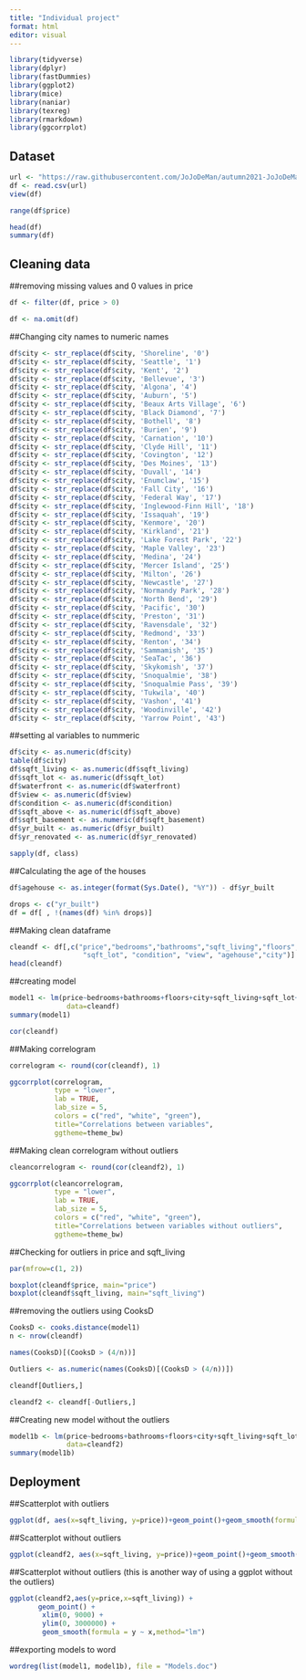 ```yaml
---
title: "Individual project"
format: html
editor: visual
---
```


```r
library(tidyverse)
library(dplyr)
library(fastDummies)
library(ggplot2)
library(mice)
library(naniar)
library(texreg)
library(rmarkdown)
library(ggcorrplot)
```

## Dataset

```r
url <- "https://raw.githubusercontent.com/JoJoDeMan/autumn2021-JoJoDeMan/master/house%20price%20data.csv"
df <- read.csv(url)
view(df)

```

```r
range(df$price)
```

```r
head(df)
summary(df)

```

## Cleaning data

##removing missing values and 0 values in price

```r
df <- filter(df, price > 0)
```

```r
df <- na.omit(df)
```

##Changing city names to numeric names

```r
df$city <- str_replace(df$city, 'Shoreline', '0')
df$city <- str_replace(df$city, 'Seattle', '1')
df$city <- str_replace(df$city, 'Kent', '2')
df$city <- str_replace(df$city, 'Bellevue', '3')
df$city <- str_replace(df$city, 'Algona', '4')
df$city <- str_replace(df$city, 'Auburn', '5')
df$city <- str_replace(df$city, 'Beaux Arts Village', '6')
df$city <- str_replace(df$city, 'Black Diamond', '7')
df$city <- str_replace(df$city, 'Bothell', '8')
df$city <- str_replace(df$city, 'Burien', '9')
df$city <- str_replace(df$city, 'Carnation', '10')
df$city <- str_replace(df$city, 'Clyde Hill', '11')
df$city <- str_replace(df$city, 'Covington', '12')
df$city <- str_replace(df$city, 'Des Moines', '13')
df$city <- str_replace(df$city, 'Duvall', '14')
df$city <- str_replace(df$city, 'Enumclaw', '15')
df$city <- str_replace(df$city, 'Fall City', '16')
df$city <- str_replace(df$city, 'Federal Way', '17')
df$city <- str_replace(df$city, 'Inglewood-Finn Hill', '18')
df$city <- str_replace(df$city, 'Issaquah', '19')
df$city <- str_replace(df$city, 'Kenmore', '20')
df$city <- str_replace(df$city, 'Kirkland', '21')
df$city <- str_replace(df$city, 'Lake Forest Park', '22')
df$city <- str_replace(df$city, 'Maple Valley', '23')
df$city <- str_replace(df$city, 'Medina', '24')
df$city <- str_replace(df$city, 'Mercer Island', '25')
df$city <- str_replace(df$city, 'Milton', '26')
df$city <- str_replace(df$city, 'Newcastle', '27')
df$city <- str_replace(df$city, 'Normandy Park', '28')
df$city <- str_replace(df$city, 'North Bend', '29')
df$city <- str_replace(df$city, 'Pacific', '30')
df$city <- str_replace(df$city, 'Preston', '31')
df$city <- str_replace(df$city, 'Ravensdale', '32')
df$city <- str_replace(df$city, 'Redmond', '33')
df$city <- str_replace(df$city, 'Renton', '34')
df$city <- str_replace(df$city, 'Sammamish', '35')
df$city <- str_replace(df$city, 'SeaTac', '36')
df$city <- str_replace(df$city, 'Skykomish', '37')
df$city <- str_replace(df$city, 'Snoqualmie', '38')
df$city <- str_replace(df$city, 'Snoqualmie Pass', '39')
df$city <- str_replace(df$city, 'Tukwila', '40')
df$city <- str_replace(df$city, 'Vashon', '41')
df$city <- str_replace(df$city, 'Woodinville', '42')
df$city <- str_replace(df$city, 'Yarrow Point', '43')
```

##setting al variables to nummeric

```r
df$city <- as.numeric(df$city)
table(df$city) 
df$sqft_living <- as.numeric(df$sqft_living)
df$sqft_lot <- as.numeric(df$sqft_lot)
df$waterfront <- as.numeric(df$waterfront)
df$view <- as.numeric(df$view)
df$condition <- as.numeric(df$condition)
df$sqft_above <- as.numeric(df$sqft_above)
df$sqft_basement <- as.numeric(df$sqft_basement)
df$yr_built <- as.numeric(df$yr_built)
df$yr_renovated <- as.numeric(df$yr_renovated)

sapply(df, class)
```

##Calculating the age of the houses

```r
df$agehouse <- as.integer(format(Sys.Date(), "%Y")) - df$yr_built

drops <- c("yr_built")
df = df[ , !(names(df) %in% drops)]
```

##Making clean dataframe

```r
cleandf <- df[,c("price","bedrooms","bathrooms","sqft_living","floors",
                  "sqft_lot", "condition", "view", "agehouse","city")]
head(cleandf)
```

##creating model

```r
model1 <- lm(price~bedrooms+bathrooms+floors+city+sqft_living+sqft_lot+view+condition+agehouse,
              data=cleandf)
summary(model1)
```

```r
cor(cleandf)

```

##Making correlogram

```r
correlogram <- round(cor(cleandf), 1)

ggcorrplot(correlogram,
           type = "lower",
           lab = TRUE, 
           lab_size = 5,  
           colors = c("red", "white", "green"),
           title="Correlations between variables", 
           ggtheme=theme_bw)
```

##Making clean correlogram without outliers

```r
cleancorrelogram <- round(cor(cleandf2), 1)

ggcorrplot(cleancorrelogram,
           type = "lower",
           lab = TRUE, 
           lab_size = 5,  
           colors = c("red", "white", "green"),
           title="Correlations between variables without outliers", 
           ggtheme=theme_bw)
```

##Checking for outliers in price and sqft_living

```r
par(mfrow=c(1, 2))  

boxplot(cleandf$price, main="price")
boxplot(cleandf$sqft_living, main="sqft_living")
```

##removing the outliers using CooksD

```r

CooksD <- cooks.distance(model1)
n <- nrow(cleandf)

names(CooksD)[(CooksD > (4/n))] 

Outliers <- as.numeric(names(CooksD)[(CooksD > (4/n))])

cleandf[Outliers,]

cleandf2 <- cleandf[-Outliers,]
```

##Creating new model without the outliers

```r
model1b <- lm(price~bedrooms+bathrooms+floors+city+sqft_living+sqft_lot+view+condition+agehouse,
              data=cleandf2)
summary(model1b)
```

## Deployment

##Scatterplot with outliers

```r
ggplot(df, aes(x=sqft_living, y=price))+geom_point()+geom_smooth(formula = y ~ x, method = loess)
```

##Scatterplot without outliers

```r
ggplot(cleandf2, aes(x=sqft_living, y=price))+geom_point()+geom_smooth(formula = y ~ x, method = loess)
```

##Scatterplot without outliers (this is another way of using a ggplot without the outliers)

```r
ggplot(cleandf2,aes(y=price,x=sqft_living)) +
       geom_point() + 
        xlim(0, 9000) +
        ylim(0, 3000000) +
        geom_smooth(formula = y ~ x,method="lm")
```

##exporting models to word

```r
wordreg(list(model1, model1b), file = "Models.doc")
```
